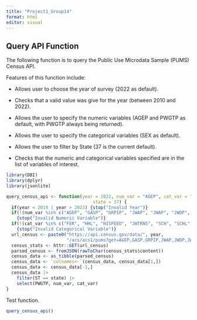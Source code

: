 ```yaml
---
title: "Project1_Group14"
format: html
editor: visual
---
```


## Query API Function

The following function is to query the Public Use Microdata Sample (PUMS) Census API.

Features of this function include:

-   Allows user to choose the year of survey (2022 as default).

-   Checks that a valid value was give for the year (between 2010 and 2022).

-   Allows the user to specify the numeric variables (AGEP and PWGTP as default, with PWGTP always being returned).

-   Allows the user to specify the categorical variables (SEX as default).

-   Allows the user to filter by State (37 is the current default).

-   Checks that the numeric and categorical variables specified are in the list of variables of interest.

```r
library(DBI)
library(dplyr)
library(jsonlite)

query_census_api <- function(year = 2022, num_var = "AGEP", cat_var = "SEX", 
                                 state = 37) {
  if(year < 2010 | year > 2023) {stop("Invalid Year")}
  if(!(num_var %in% c("AGEP", "GASP", "GRPIP", "JWAP", "JWAP", "JWDP", "JWMNP"))) 
    {stop("Invalid Numeric Variable")}
  if(!(cat_var %in% c("FER", "HHL", "HISPEED", "JWTRNS", "SCH", "SCHL", "SEX"))) 
    {stop("Invalid Categorical Variable")}
  url_census <- paste0("https://api.census.gov/data/", year, 
                       "/acs/acs1/pums?get=AGEP,GASP,GRPIP,JWAP,JWDP,JWMNP,PWGTP,SEX,FER,HHL,HISPEED,JWTRNS,SCH,SCHL,ST") 
  census_stats <- httr::GET(url_census)
  parsed_census <- fromJSON(rawToChar(census_stats$content))
  census_data <- as_tibble(parsed_census)
  census_data <- `colnames<-`(census_data, census_data[1,])
  census_data <- census_data[-1,]
  census_data |>
    filter(ST == state) |>
    select(PWGTP, num_var, cat_var)
}
```

Test function.

```r
query_census_api()
```
